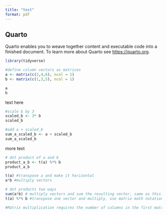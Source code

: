 ```yaml
---
title: "test"
format: pdf
---
```


## Quarto

Quarto enables you to weave together content and executable code into a finished document. To learn more about Quarto see <https://quarto.org>.


```r
library(tidyverse)

#define column vectors as matrices 
a <- matrix(c(2,4,6), ncol = 1)
b <- matrix(c(1,3,5), ncol = 1)

a
b
```

text here

```r
#scale b by 3
scaled_b <- 3* b
scaled_b

#add a + scaled_b
sum_a_scaled_b <- a + scaled_b
sum_a_scaled_b
```

more text

```r
# dot product of a and b
product_a_b <- t(a) %*% b
product_a_b

t(a) #transpose a and make it horizontal
a*b #multiply vectors

# dot products two ways
sum(a*b) # multiply vectors and sum the resulting vector, same as this:
t(a) %*% b #transpose one vector and multiply, use matrix math notation??

#Matrix multiplication requires the number of columns in the first matrix to equal the number of rows in the second matrix. Here, both 


```


